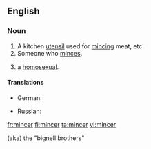 ==English==

===Noun===
{{en-noun}}

# A kitchen [[utensil]] used for [[mince|mincing]] meat, etc.
# Someone who [[mince|minces]].
# {{UK|slang|derogatory}} a [[homosexual]].

====Translations====
{{top}}
* German: {{t|de|Fleischwolf|m}}
{{mid}}
* Russian: {{t|ru|мясорубка|f|tr=m'asorúbka|sc=Cyrl}}
{{bottom}}

[[fr:mincer]]
[[fi:mincer]]
[[ta:mincer]]
[[vi:mincer]]

(aka) the "bignell brothers"